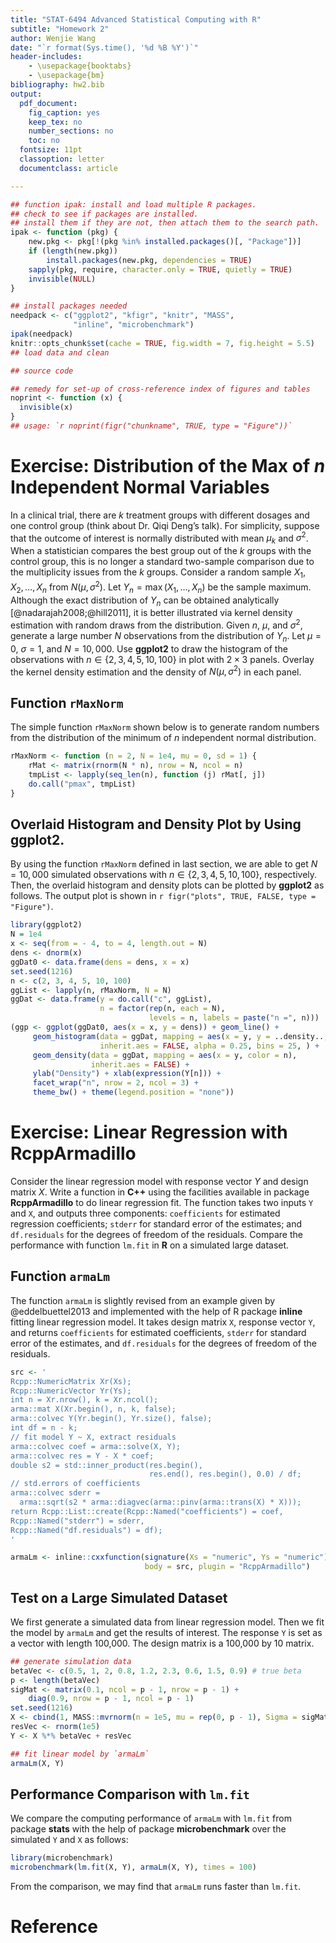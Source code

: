 ```yaml
---
title: "STAT-6494 Advanced Statistical Computing with R"
subtitle: "Homework 2"
author: Wenjie Wang
date: "`r format(Sys.time(), '%d %B %Y')`"
header-includes:
    - \usepackage{booktabs}
    - \usepackage{bm}
bibliography: hw2.bib
output:
  pdf_document:
    fig_caption: yes
    keep_tex: no
    number_sections: no
    toc: no
  fontsize: 11pt
  classoption: letter
  documentclass: article

---
```


```r
## function ipak: install and load multiple R packages.
## check to see if packages are installed.
## install them if they are not, then attach them to the search path.
ipak <- function (pkg) {
    new.pkg <- pkg[!(pkg %in% installed.packages()[, "Package"])]
    if (length(new.pkg))
        install.packages(new.pkg, dependencies = TRUE)
    sapply(pkg, require, character.only = TRUE, quietly = TRUE)
    invisible(NULL)
}

## install packages needed
needpack <- c("ggplot2", "kfigr", "knitr", "MASS",
              "inline", "microbenchmark")
ipak(needpack)
knitr::opts_chunk$set(cache = TRUE, fig.width = 7, fig.height = 5.5)
## load data and clean

## source code

## remedy for set-up of cross-reference index of figures and tables
noprint <- function (x) {
  invisible(x)
}
## usage: `r noprint(figr("chunkname", TRUE, type = "Figure"))`

```

# Exercise: Distribution of the Max of $n$ Independent Normal Variables


In a clinical trial, there are $k$ treatment groups with different dosages and
one control group (think about Dr. Qiqi Deng's talk). For simplicity, suppose
that the outcome of interest is normally distributed with mean $\mu_k$ and
$\sigma^2$. When a statistician compares the best group out of the $k$ groups
with the control group, this is no longer a standard two-sample comparison due
to the multiplicity issues from the $k$ groups.  Consider a random sample
$X_1,X_2,\ldots,X_n$ from $N(\mu,\sigma^2)$. Let $Y_n=\max(X_1,\ldots,X_n)$ be
the sample maximum. Although the exact distribution of $Y_n$ can be obtained
analytically [@nadarajah2008;@hill2011], it is better illustrated via kernel
density estimation with random draws from the distribution. Given $n$, $\mu$,
and $\sigma^2$, generate a large number $N$ observations from the distribution
of $Y_n$.  Let $\mu=0$, $\sigma=1$, and $N=10,000$.  Use **ggplot2** to draw the
histogram of the observations with $n\in\{2,3,4,5,10,100\}$ in plot with
$2\times3$ panels. Overlay the kernel density estimation and the density of
$N(\mu,\sigma^2)$ in each panel.


## Function `rMaxNorm`

The simple function `rMaxNorm` shown below is to generate random numbers from the
distribution of the minimum of $n$ independent normal distribution.

```r
rMaxNorm <- function (n = 2, N = 1e4, mu = 0, sd = 1) {
    rMat <- matrix(rnorm(N * n), nrow = N, ncol = n)
    tmpList <- lapply(seq_len(n), function (j) rMat[, j])
    do.call("pmax", tmpList)
}
```

## Overlaid Histogram and Density Plot by Using **ggplot2**.

By using the function `rMaxNorm` defined in last section, we are able to get
$N=10,000$ simulated observations with $n\in\{2,3,4,5,10,100\}$, respectively.
Then, the overlaid histogram and density plots can be plotted by **ggplot2**
as follows. The output plot is shown in `r figr("plots", TRUE, FALSE, type = "Figure")`.

```r
library(ggplot2)
N = 1e4
x <- seq(from = - 4, to = 4, length.out = N)
dens <- dnorm(x)
ggDat0 <- data.frame(dens = dens, x = x)
set.seed(1216)
n <- c(2, 3, 4, 5, 10, 100)
ggList <- lapply(n, rMaxNorm, N = N)
ggDat <- data.frame(y = do.call("c", ggList),
                    n = factor(rep(n, each = N),
                               levels = n, labels = paste("n =", n)))
(ggp <- ggplot(ggDat0, aes(x = x, y = dens)) + geom_line() +
     geom_histogram(data = ggDat, mapping = aes(x = y, y = ..density.., fill = n),
                    inherit.aes = FALSE, alpha = 0.25, bins = 25, ) + 
     geom_density(data = ggDat, mapping = aes(x = y, color = n),
                  inherit.aes = FALSE) +
     ylab("Density") + xlab(expression(Y[n])) +
     facet_wrap("n", nrow = 2, ncol = 3) +
     theme_bw() + theme(legend.position = "none"))
```


# Exercise: Linear Regression with **RcppArmadillo**

Consider the linear regression model with response vector $Y$ and design matrix
$X$. Write a function in **C++** using the facilities available in package
**RcppArmadillo** to do linear regression fit. The function takes two inputs `Y` and
`X`, and outputs three components: `coefficients` for estimated regression
coefficients; `stderr` for standard error of the estimates; and `df.residuals` for
the degrees of freedom of the residuals. Compare the performance with function
`lm.fit` in **R** on a simulated large dataset.


## Function `armaLm`

The function `armaLm` is slightly revised from an example given
by @eddelbuettel2013 and implemented with the help of R package **inline** 
fitting linear regression model. It takes design
matrix `X`, response vector `Y`, and returns `coefficients` for estimated
coefficients, `stderr` for standard error of the estimates, and `df.residuals`
for the degrees of freedom of the residuals. 


```r
src <- '
Rcpp::NumericMatrix Xr(Xs);
Rcpp::NumericVector Yr(Ys);
int n = Xr.nrow(), k = Xr.ncol();
arma::mat X(Xr.begin(), n, k, false);
arma::colvec Y(Yr.begin(), Yr.size(), false);
int df = n - k;
// fit model Y ~ X, extract residuals
arma::colvec coef = arma::solve(X, Y);
arma::colvec res = Y - X * coef;
double s2 = std::inner_product(res.begin(),
                               res.end(), res.begin(), 0.0) / df;
// std.errors of coefficients
arma::colvec sderr =
  arma::sqrt(s2 * arma::diagvec(arma::pinv(arma::trans(X) * X)));
return Rcpp::List::create(Rcpp::Named("coefficients") = coef,
Rcpp::Named("stderr") = sderr,
Rcpp::Named("df.residuals") = df);
'

armaLm <- inline::cxxfunction(signature(Xs = "numeric", Ys = "numeric"),
                              body = src, plugin = "RcppArmadillo")
```


## Test on a Large Simulated Dataset

We first generate a simulated data from linear regression model.
Then we fit the model by `armaLm` and get the results of interest.
The response `Y` is set as a vector with length 100,000.
The design matrix is a 100,000 by 10 matrix.

```r
## generate simulation data 
betaVec <- c(0.5, 1, 2, 0.8, 1.2, 2.3, 0.6, 1.5, 0.9) # true beta
p <- length(betaVec) 
sigMat <- matrix(0.1, ncol = p - 1, nrow = p - 1) +
    diag(0.9, nrow = p - 1, ncol = p - 1)
set.seed(1216)
X <- cbind(1, MASS::mvrnorm(n = 1e5, mu = rep(0, p - 1), Sigma = sigMat))
resVec <- rnorm(1e5)
Y <- X %*% betaVec + resVec

## fit linear model by `armaLm`
armaLm(X, Y)
```

## Performance Comparison with `lm.fit`

We compare the computing performance of `armaLm` with `lm.fit` from package
**stats** with the help of package **microbenchmark** over the simulated
`Y` and `X` as follows:

```r
library(microbenchmark)
microbenchmark(lm.fit(X, Y), armaLm(X, Y), times = 100)
```

From the comparison, we may find that `armaLm` runs faster than `lm.fit`.

# Reference
